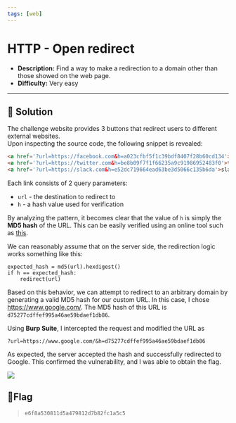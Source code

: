 ---
tags: [web]
---
# HTTP - Open redirect

- **Description:** Find a way to make a redirection to a domain other than those showed on the web page.
- **Difficulty:** Very easy

---

## 🔎 Solution
The challenge website provides 3 buttons that redirect users to different external websites. \
Upon inspecting the source code, the following snippet is revealed:
```html
<a href='?url=https://facebook.com&h=a023cfbf5f1c39bdf8407f28b60cd134'>facebook</a>
<a href='?url=https://twitter.com&h=be8b09f7f1f66235a9c91986952483f0'>twitter</a>
<a href='?url=https://slack.com&h=e52dc719664ead63be3d5066c135b6da'>slack</a>
```
Each link consists of 2 query parameters:
- `url` - the destination to redirect to
- `h` - a hash value used for verification

By analyzing the pattern, it becomes clear that the value of `h` is simply the **MD5 hash** of the URL. 
This can be easily verified using an online tool such as [this](https://md5.gromweb.com/).

We can reasonably assume that on the server side, the redirection logic works something like this:
```
expected_hash = md5(url).hexdigest()
if h == expected_hash:
    redirect(url)
```

Based on this behavior, we can attempt to redirect to an arbitrary domain by generating a valid MD5 hash for our custom URL. 
In this case, I chose https://www.google.com/. 
The MD5 hash of this URL is `d75277cdffef995a46ae59bdaef1db86`.

Using **Burp Suite**, I intercepted the request and modified the URL as 
```
?url=https://www.google.com/&h=d75277cdffef995a46ae59bdaef1db86
```
As expected, the server accepted the hash and successfully redirected to Google. 
This confirmed the vulnerability, and I was able to obtain the flag.
<div style={{ width: '100%', margin: '0 auto' }}>
  <img src={require("./flag.png").default} style={{ width: '100%', height: 'auto' }} />
</div>

## 🚩Flag
> `e6f8a530811d5a479812d7b82fc1a5c5`

